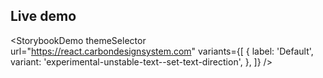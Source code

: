 ## Live demo

<StorybookDemo
  themeSelector
  url="https://react.carbondesignsystem.com"
  variants={[
    {
      label: 'Default',
      variant: 'experimental-unstable-text--set-text-direction',
    },
  ]}
/>
